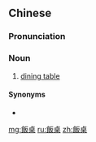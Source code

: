 {{also|饭桌}}
==Chinese==
{{zh-forms|s=饭桌}}

===Pronunciation===
{{zh-pron
|m=fànzhuō
|c=faan6 coek3,faan6 zoek3
|h=pfs=fan-chok
|cat=n
}}

===Noun===
{{zh-noun}}

# [[dining table]]

{{zh-cat|Furniture}}

====Synonyms====
* {{zh-l|餐桌}}

[[mg:飯桌]]
[[ru:飯桌]]
[[zh:飯桌]]